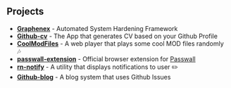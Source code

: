 ## Projects

- **[Graphenex](https://github.com/grapheneX/grapheneX)** - Automated System Hardening Framework
- **[Github-cv](https://github.com/bufgix/github-cv)** - The App that generates CV based on your Github Profile
- **[CoolModFiles](https://github.com/orhun/CoolModFiles)** - A web player that plays some cool MOD files randomly 🎶
- **[passwall-extension](https://github.com/passwall/passwall-extension)** - Official browser extension for [Passwall](https://signup.passwall.io/)
- **[rn-notify](https://github.com/Papyon-Apps/rn-notify)** - A utility that displays notifications to user ✏️
- **[Github-blog](https://github.com/bufgix/github-blog)** - A blog system that uses Github Issues 
